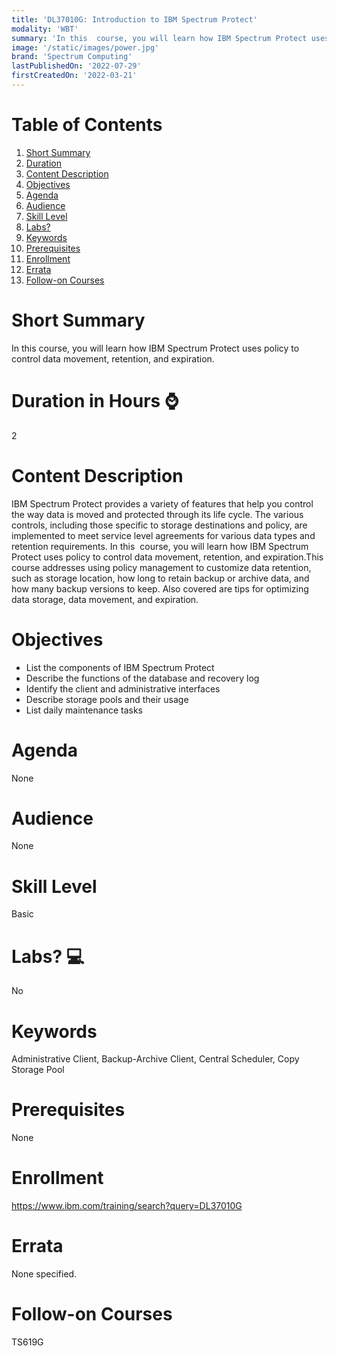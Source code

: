 ```yaml
---
title: 'DL37010G: Introduction to IBM Spectrum Protect'
modality: 'WBT'
summary: 'In this  course, you will learn how IBM Spectrum Protect uses policy to control data movement, retention, and expiration.'
image: '/static/images/power.jpg'
brand: 'Spectrum Computing'
lastPublishedOn: '2022-07-29'
firstCreatedOn: '2022-03-21'
---
```

# Table of Contents
1.  [Short Summary](#short-summary)
2.  [Duration](#duration-in-hours-)
3.  [Content Description](#content-description)
4.  [Objectives](#objectives)
5.  [Agenda](#agenda)
6.  [Audience](#audience)
7.  [Skill Level](#skill-level)
8.  [Labs?](#labs-)
9.  [Keywords](#keywords)
10. [Prerequisites](#prerequisites)
11. [Enrollment](#enrollment)
12. [Errata](#errata)
13. [Follow-on Courses](#follow-on-courses)

# Short Summary
In this  course, you will learn how IBM Spectrum Protect uses policy to control data movement, retention, and expiration.

# Duration in Hours ⌚
2

# Content Description
IBM Spectrum Protect provides a variety of features that help you control the way data is moved and protected through its life cycle. The various controls, including those specific to storage destinations and policy, are implemented to meet service level agreements for various data types and retention requirements. In this  course, you will learn how IBM Spectrum Protect uses policy to control data movement, retention, and expiration.This course addresses using policy management to customize data retention, such as storage location, how long to retain backup or archive data, and how many backup versions to keep. Also covered are tips for optimizing data storage, data movement, and expiration.



# Objectives
* List the components of IBM Spectrum Protect
* Describe the functions of the database and recovery log
* Identify the client and administrative interfaces
* Describe storage pools and their usage
* List daily maintenance tasks


# Agenda
None

# Audience
None

# Skill Level
Basic               

# Labs? 💻
No

# Keywords
Administrative Client, Backup-Archive Client, Central Scheduler, Copy Storage Pool

# Prerequisites
None

# Enrollment
https://www.ibm.com/training/search?query=DL37010G

# Errata
None specified.

# Follow-on Courses
TS619G

